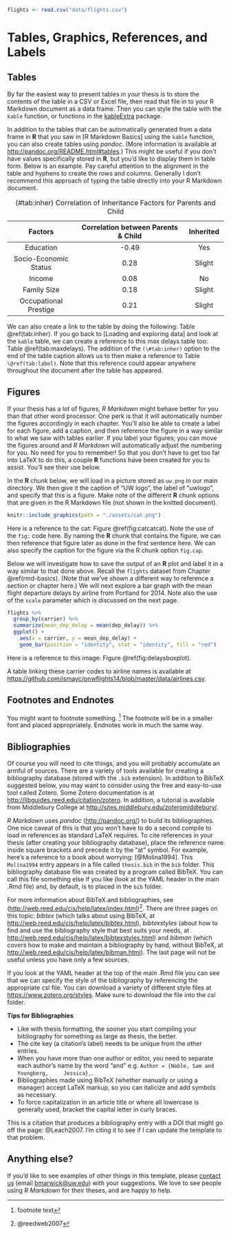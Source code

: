 ```r
flights <- read.csv("data/flights.csv")
```


# Tables, Graphics, References, and Labels {#ref-labels}

## Tables

By far the easiest way to present tables in your thesis is to store the contents
of the table in a CSV or Excel file, then read that file in to your R Markdown
document as a data frame. Then you can style the table with the `kable`
function, or functions in the [kableExtra][] package. 

[kableExtra]: https://cran.r-project.org/web/packages/kableExtra/index.html

In addition to the tables that can be automatically generated from a data frame
in **R** that you saw in [R Markdown Basics] using the `kable` function, you
can also create tables using *pandoc*. (More information is available at
<http://pandoc.org/README.html#tables>.) This might be useful if you don't have
values specifically stored in **R**, but you'd like to display them in table
form. Below is an example. Pay careful attention to the alignment in the table
and hyphens to create the rows and columns. Generally I don't recommend this
approach of typing the table directly into your R Markdown document. 

----------------------------------------------------------------------------------
  Factors                    Correlation between Parents & Child      Inherited
------------------------- ----------------------------------------- --------------
  Education                                -0.49                         Yes
  
  Socio-Economic Status                     0.28                        Slight   
  
  Income                                    0.08                          No
  
  Family Size                               0.18                        Slight
  
  Occupational Prestige                     0.21                        Slight
------------------------- ----------------------------------------- --------------
Table: (\#tab:inher) Correlation of Inheritance Factors for Parents and Child 

We can also create a link to the table by doing the following: Table
\@ref(tab:inher). If you go back to [Loading and exploring data] and look at
the `kable` table, we can create a reference to this max delays table too: Table
\@ref(tab:maxdelays). The addition of the `(\#tab:inher)` option to the end of
the table caption allows us to then make a reference to Table
`\@ref(tab:label)`. Note that this reference could appear anywhere throughout
the document after the table has appeared.  

<!-- We will next explore ways to create this label-ref link using figures. -->

\clearpage

<!-- clearpage ends the page, and also dumps out all floats.
  Floats are things like tables and figures. -->

## Figures

If your thesis has a lot of figures, *R Markdown* might behave better for you
than that other word processor. One perk is that it will automatically number
the figures accordingly in each chapter. You'll also be able to create a label
for each figure, add a caption, and then reference the figure in a way similar
to what we saw with tables earlier. If you label your figures, you can move the
figures around and *R Markdown* will automatically adjust the numbering for you.
No need for you to remember! So that you don't have to get too far into LaTeX
to do this, a couple **R** functions have been created for you to assist. You'll
see their use below.

<!--
One thing that may be annoying is the way *R Markdown* handles "floats" like
tables and figures (it's really \LaTeX's fault). \LaTeX\ will try to find the
best place to put your object based on the text around it and until you're
really, truly done writing you should just leave it where it lies. There are
some optional arguments specified in the options parameter of the `label`
function. If you need to shift your figure around, it might be good to look here
on tweaking the options argument:
<https://en.wikibooks.org/wiki/LaTeX/Floats,_Figures_and_Captions>

If you need a graphic or tabular material to be part of the text, you can just
put it inline. If you need it to appear in the list of figures or tables, it
should be placed in a code chunk.
-->


In the **R** chunk below, we will load in a picture stored as `uw.png` in our
main directory. We then give it the caption of "UW logo", the label of "uwlogo",
and specify that this is a figure. Make note of the different **R** chunk
options that are given in the R Markdown file (not shown in the knitted
document).

```r
knitr::include_graphics(path = "./assets/cat.png")
```

Here is a reference to the cat: Figure \@ref(fig:catcatcat). Note the use of the
`fig:` code here. By naming the **R** chunk that contains the figure, we can
then reference that figure later as done in the first sentence here. We can also
specify the caption for the figure via the R chunk option `fig.cap`.

\clearpage 

<!-- starts a new page and stops trying to place floats such as tables and figures -->

Below we will investigate how to save the output of an **R** plot and label it
in a way similar to that done above. Recall the `flights` dataset from Chapter
\@ref(rmd-basics). (Note that we've shown a different way to reference a section
or chapter here.) We will next explore a bar graph with the mean flight
departure delays by airline from Portland for 2014. Note also the use of the
`scale` parameter which is discussed on the next page.

```r
flights %>% 
  group_by(carrier) %>%
  summarize(mean_dep_delay = mean(dep_delay)) %>%
  ggplot() +
    aes(x = carrier, y = mean_dep_delay) + 
    geom_bar(position = "identity", stat = "identity", fill = "red")
```

Here is a reference to this image: Figure \@ref(fig:delaysboxplot).

A table linking these carrier codes to airline names is available at <https://github.com/ismayc/pnwflights14/blob/master/data/airlines.csv>.

\clearpage

## Footnotes and Endnotes

You might want to footnote something. ^[footnote text] The footnote will be in
a smaller font and placed appropriately. Endnotes work in much the same way. 

## Bibliographies

Of course you will need to cite things, and you will probably accumulate an
armful of sources. There are a variety of tools available for creating a
bibliography database (stored with the `.bib` extension). In addition to BibTeX
suggested below, you may want to consider using the free and easy-to-use tool
called Zotero. Some Zotero documentation is at
<http://libguides.reed.edu/citation/zotero>. In addition, a tutorial is
available from Middlebury College at
<http://sites.middlebury.edu/zoteromiddlebury/>.

*R Markdown* uses *pandoc* (<http://pandoc.org/>) to build its bibliographies.
One nice caveat of this is that you won't have to do a second compile to load in
references as standard LaTeX requires. To cite references in your thesis (after
creating your bibliography database), place the reference name inside square
brackets and precede it by the "at" symbol. For example, here's a reference to a
book about worrying: [@Molina1994]. This `Molina1994` entry appears in a file
called `thesis.bib` in the `bib` folder. This bibliography database file was
created by a program called BibTeX. You can call this file something else if you
like (look at the YAML header in the main .Rmd file) and, by default, is to
placed in the `bib` folder.

For more information about BibTeX and bibliographies, see
(<http://web.reed.edu/cis/help/latex/index.html>)^[@reedweb2007]. There are
three pages on this topic: *bibtex* (which talks about using BibTeX, at
<http://web.reed.edu/cis/help/latex/bibtex.html>), *bibtexstyles* (about how to
find and use the bibliography style that best suits your needs, at
<http://web.reed.edu/cis/help/latex/bibtexstyles.html>) and *bibman* (which
covers how to make and maintain a bibliography by hand, without BibTeX, at
<http://web.reed.edu/cis/help/latex/bibman.html>). The last page will not be
useful unless you have only a few sources.

If you look at the YAML header at the top of the main .Rmd file you can see that
we can specify the style of the bibliography by referencing the appropriate csl
file. You can download a variety of different style files at
<https://www.zotero.org/styles>. Make sure to download the file into the csl
folder.

**Tips for Bibliographies**

  - Like with thesis formatting, the sooner you start compiling your
    bibliography for something as large as thesis, the better.
  - The cite key (a citation's label) needs to be unique from the other entries.
  - When you have more than one author or editor, you need to separate each
    author's name by the word "and" e.g. `Author = {Noble, Sam and Youngberg,
    Jessica},`.
  - Bibliographies made using BibTeX (whether manually or using a manager)
    accept LaTeX markup, so you can italicize and add symbols as necessary.
  - To force capitalization in an article title or where all lowercase is
    generally used, bracket the capital letter in curly braces.

This is a citation that produces a bibliography entry with a DOI that might go off the page: @Leach2007. I'm citing it to see if I can update the template to that problem.

## Anything else?

If you'd like to see examples of other things in this template, please [contact
us](https://github.com/benmarwick/huskydown/issues/new) (email
<bmarwick@uw.edu>) with your suggestions. We love to see people using *R
Markdown* for their theses, and are happy to help.

